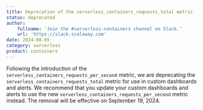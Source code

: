 ```yaml
---
title: Deprecation of the serverless_containers_requests_total metric
status: deprecated
author:
    fullname: 'Join the #serverless-containers channel on Slack.'
    url: 'https://slack.scaleway.com'
date: 2024-08-05
category: serverless
product: containers
---
```


Following the introduction of the `serverless_containers_requests_per_second` metric, we are deprecating the `serverless_containers_requests_total` metric for use in custom dashboards and alerts.
We recommend that you update your custom dashboards and alerts to use the new `serverless_containers_requests_per_second` metric instead. The removal will be effective on September 19, 2024.
